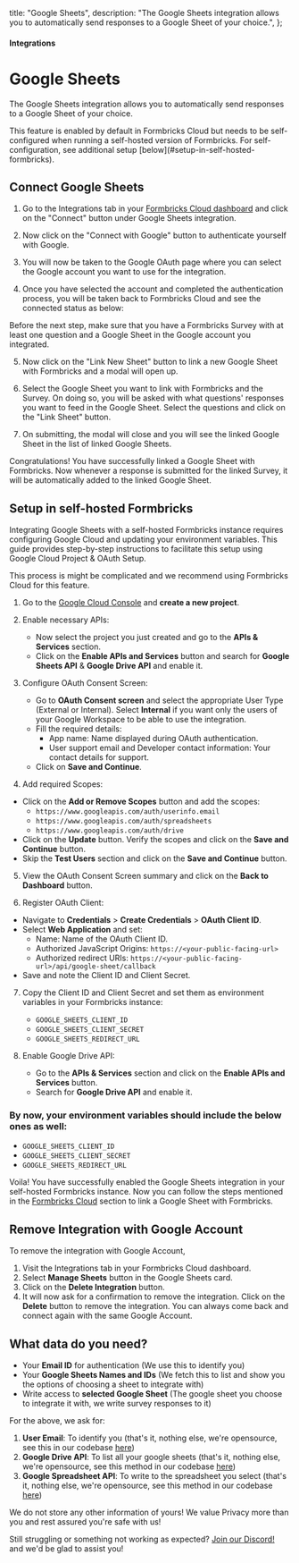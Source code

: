 

  title: "Google Sheets",
  description:
    "The Google Sheets integration allows you to automatically send responses to a Google Sheet of your choice.",
};

#### Integrations

# Google Sheets

The Google Sheets integration allows you to automatically send responses to a Google Sheet of your choice.

<Note>
  This feature is enabled by default in Formbricks Cloud but needs to be self-configured when running a
  self-hosted version of Formbricks. For self-configuration, see additional setup [below](#setup-in-self-hosted-formbricks).
</Note>

## Connect Google Sheets

1. Go to the Integrations tab in your [Formbricks Cloud dashboard](https://app.formbricks.com/) and click on the "Connect" button under Google Sheets integration.

<MdxImage
  src={IntegrationTab}
  alt="Formbricks Integrations Tab"
  quality="100"
  className="max-w-full rounded-lg sm:max-w-3xl"
/>

2. Now click on the "Connect with Google" button to authenticate yourself with Google.

<MdxImage
  src={ConnectWithGoogle}
  alt="Connect Formbricks with your Google"
  quality="100"
  className="max-w-full rounded-lg sm:max-w-3xl"
/>

3. You will now be taken to the Google OAuth page where you can select the Google account you want to use for the integration.

4. Once you have selected the account and completed the authentication process, you will be taken back to Formbricks Cloud and see the connected status as below:

<MdxImage
  src={GoogleConnected}
  alt="Formbricks is now connected with Google"
  quality="100"
  className="max-w-full rounded-lg sm:max-w-3xl"
/>

<Note>

Before the next step, make sure that you have a Formbricks Survey with at least one question and a Google Sheet in the Google account you integrated.

</Note>

5. Now click on the "Link New Sheet" button to link a new Google Sheet with Formbricks and a modal will open up.

<MdxImage
  src={LinkSurveyWithSheet}
  alt="Link Formbricks with a Google Sheet"
  quality="100"
  className="max-w-full rounded-lg sm:max-w-3xl"
/>

6. Select the Google Sheet you want to link with Formbricks and the Survey. On doing so, you will be asked with what questions' responses you want to feed in the Google Sheet. Select the questions and click on the "Link Sheet" button.

<MdxImage
  src={LinkWithQuestions}
  alt="Select question to link with Google Sheet"
  quality="100"
  className="max-w-full rounded-lg sm:max-w-3xl"
/>

7. On submitting, the modal will close and you will see the linked Google Sheet in the list of linked Google Sheets.

<MdxImage
  src={ListLinkedSurveys}
  alt="List of linked Google Sheets"
  quality="100"
  className="max-w-full rounded-lg sm:max-w-3xl"
/>

Congratulations! You have successfully linked a Google Sheet with Formbricks. Now whenever a response is submitted for the linked Survey, it will be automatically added to the linked Google Sheet.

## Setup in self-hosted Formbricks

Integrating Google Sheets with a self-hosted Formbricks instance requires configuring Google Cloud and updating your environment variables. This guide provides step-by-step instructions to facilitate this setup using Google Cloud Project & OAuth Setup.

<Note>This process is might be complicated and we recommend using Formbricks Cloud for this feature.</Note>

1. Go to the [Google Cloud Console](https://console.cloud.google.com/) and **create a new project**.
2. Enable necessary APIs:
   - Now select the project you just created and go to the **APIs & Services** section.
   - Click on the **Enable APIs and Services** button and search for **Google Sheets API** & **Google Drive API** and enable it.
3. Configure OAuth Consent Screen:

   - Go to **OAuth Consent screen** and select the appropriate User Type (External or Internal). Select **Internal** if you want only the users of your Google Workspace to be able to use the integration.
   - Fill the required details:
     - App name: Name displayed during OAuth authentication.
     - User support email and Developer contact information: Your contact details for support.
   - Click on **Save and Continue**.

4. Add required Scopes:

- Click on the **Add or Remove Scopes** button and add the scopes:
  - `https://www.googleapis.com/auth/userinfo.email`
  - `https://www.googleapis.com/auth/spreadsheets`
  - `https://www.googleapis.com/auth/drive`
- Click on the **Update** button. Verify the scopes and click on the **Save and Continue** button.
- Skip the **Test Users** section and click on the **Save and Continue** button.

5. View the OAuth Consent Screen summary and click on the **Back to Dashboard** button.

6. Register OAuth Client:

- Navigate to **Credentials** > **Create Credentials** > **OAuth Client ID**.
- Select **Web Application** and set:
  - Name: Name of the OAuth Client ID.
  - Authorized JavaScript Origins: `https://<your-public-facing-url>`
  - Authorized redirect URIs: `https://<your-public-facing-url>/api/google-sheet/callback`
- Save and note the Client ID and Client Secret.

7. Copy the Client ID and Client Secret and set them as environment variables in your Formbricks instance:

   - `GOOGLE_SHEETS_CLIENT_ID`
   - `GOOGLE_SHEETS_CLIENT_SECRET`
   - `GOOGLE_SHEETS_REDIRECT_URL`

8. Enable Google Drive API:
   - Go to the **APIs & Services** section and click on the **Enable APIs and Services** button.
   - Search for **Google Drive API** and enable it.

### By now, your environment variables should include the below ones as well:

- `GOOGLE_SHEETS_CLIENT_ID`
- `GOOGLE_SHEETS_CLIENT_SECRET`
- `GOOGLE_SHEETS_REDIRECT_URL`

Voila! You have successfully enabled the Google Sheets integration in your self-hosted Formbricks instance. Now you can follow the steps mentioned in the [Formbricks Cloud](#formbricks-cloud) section to link a Google Sheet with Formbricks.

## Remove Integration with Google Account

To remove the integration with Google Account,

1. Visit the Integrations tab in your Formbricks Cloud dashboard.
2. Select **Manage Sheets** button in the Google Sheets card.
3. Click on the **Delete Integration** button.
4. It will now ask for a confirmation to remove the integration. Click on the **Delete** button to remove the integration. You can always come back and connect again with the same Google Account.

<MdxImage
  src={DeleteConnection}
  alt="Delete Google Integration with Formbricks"
  quality="100"
  className="max-w-full rounded-lg sm:max-w-3xl"
/>

## What data do you need?

- Your **Email ID** for authentication (We use this to identify you)
- Your **Google Sheets Names and IDs** (We fetch this to list and show you the options of choosing a sheet to integrate with)
- Write access to **selected Google Sheet** (The google sheet you choose to integrate it with, we write survey responses to it)

For the above, we ask for:

1. **User Email**: To identify you (that's it, nothing else, we're opensource, see this in our codebase [here](https://github.com/formbricks/formbricks/blob/main/apps/web/app/api/google-sheet/callback/route.ts#L47C17-L47C25))
1. **Google Drive API**: To list all your google sheets (that's it, nothing else, we're opensource, see this method in our codebase [here](https://github.com/formbricks/formbricks/blob/main/packages/lib/googleSheet/service.ts#L13))
1. **Google Spreadsheet API**: To write to the spreadsheet you select (that's it, nothing else, we're opensource, see this method in our codebase [here](https://github.com/formbricks/formbricks/blob/main/packages/lib/googleSheet/service.ts#L70))

<Note>
  We do not store any other information of yours! We value Privacy more than you and rest assured you're safe
  with us!
</Note>

Still struggling or something not working as expected? [Join our Discord!](https://formbricks.com/discord) and we'd be glad to assist you!

